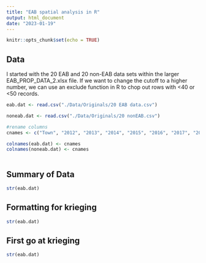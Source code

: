 ```yaml
---
title: "EAB spatial analysis in R"
output: html_document
date: "2023-01-19"
---
```


```r
knitr::opts_chunk$set(echo = TRUE)
```

## Data

I started with the 20 EAB and 20 non-EAB data sets within the larger EAB_PROP_DATA_2.xlsx file. If we want to change the cutoff to a higher number, we can use an exclude function in R to chop out rows with <40 or <50 records.


```r


eab.dat <- read.csv("./Data/Originals/20 EAB data.csv")

noneab.dat <- read.csv("./Data/Originals/20 nonEAB.csv")

#rename columns
cnames <- c("Town", "2012", "2013", "2014", "2015", "2016", "2017", "2018", "2019", "2020", "2021", "2022", "Totals")

colnames(eab.dat) <- cnames
colnames(noneab.dat) <- cnames
  
```

## Summary of Data

```r
str(eab.dat)

```

## Formatting for krieging

```r
str(eab.dat)

```

## First go at krieging

```r
str(eab.dat)

```
